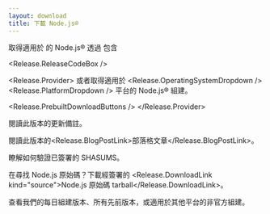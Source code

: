```yaml
---
layout: download
title: 下載 Node.js®
---
```


<section>
取得適用於 <Release.OperatingSystemDropdown /> 的 Node.js® <Release.VersionDropdown /> 透過 <Release.InstallationMethodDropdown /> 包含 <Release.PackageManagerDropdown />

<Release.ReleaseCodeBox />

<Release.Provider>
或者取得適用於 <Release.OperatingSystemDropdown /> <Release.PlatformDropdown /> 平台的 Node.js® 組建。

<Release.PrebuiltDownloadButtons />
</Release.Provider>
</section>

<section>
閱讀此版本的<Release.ChangelogLink>更新備註</Release.ChangelogLink>。

閱讀此版本的<Release.BlogPostLink>部落格文章</Release.BlogPostLink>。

瞭解如何<LinkWithArrow href="https://github.com/nodejs/node#verifying-binaries">驗證已簽署的 SHASUMS</LinkWithArrow>。

在尋找 Node.js 原始碼？下載經簽署的 <Release.DownloadLink kind="source">Node.js 原始碼 tarball</Release.DownloadLink>。

查看我們的<LinkWithArrow href="https://nodejs.org/download/nightly/">每日</LinkWithArrow>組建版本、所有<LinkWithArrow href="https://nodejs.org/download/release/">先前版本</LinkWithArrow>，或適用於其他平台的<LinkWithArrow href="https://unofficial-builds.nodejs.org/download/">非官方</LinkWithArrow>組建。

</section>
